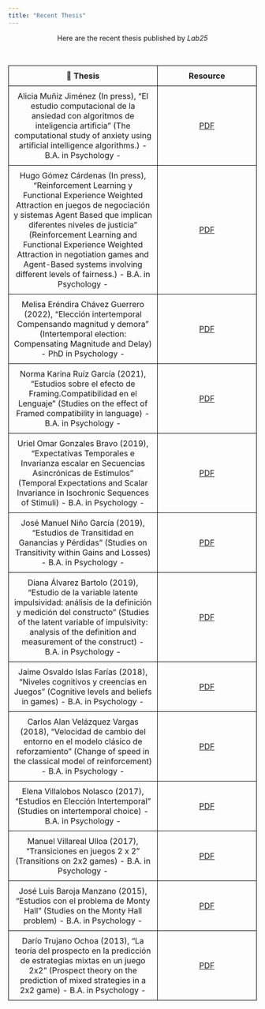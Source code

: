 ```yaml
---
title: "Recent Thesis"
---
```


<center> <p1>  Here are the recent thesis published by <i> Lab25 </i> </center>
</br>

<style>
    table {
        width: 100%;
        border-collapse: collapse;
    }
    th, td {
        border: 1px solid black;
        padding: 10px;
        text-align: center;
    }
    td:first-child {
        width: 60%;
    }
</style>
<table>
    <tr>
        <th>📒 Thesis</th>
        <th>Resource</th>
    </tr>
    <tr>
        <td>Alicia Muñiz Jiménez (In press), "El estudio computacional de la ansiedad con algoritmos de inteligencia artificia" (The computational study of anxiety using artificial intelligence algorithms.) - B.A. in Psychology -</td>
        <td><a href="\documents\Alicia.pdf">PDF</a></td>
    </tr>
    <tr>
        <td>Hugo Gómez Cárdenas (In press), "Reinforcement Learning y Functional Experience Weighted Attraction en juegos de negociación y sistemas Agent Based que implican diferentes niveles de justicia" (Reinforcement Learning and Functional Experience Weighted Attraction in negotiation games and Agent-Based systems involving different levels of fairness.) - B.A. in Psychology -</td>
        <td><a href="\documents\Hugo.pdf">PDF</a></td>
    </tr>
    <tr>
        <td>Melisa Eréndira Chávez Guerrero (2022), "Elección intertemporal Compensando magnitud y demora" (Intertemporal election: Compensating Magnitude and Delay) - PhD in Psychology -</td>
        <td><a href="http://132.248.9.195/ptd2022/abril/0824767/Index.html">PDF</a></td>
    </tr>
    <tr>
        <td>Norma Karina Ruíz García (2021), "Estudios sobre el efecto de Framing.Compatibilidad en el Lenguaje" (Studies on the effect of Framed compatibility in language) - B.A. in Psychology -</td>
        <td><a href="http://132.248.9.195/ptd2021/mayo/0811875/Index.html">PDF</a></td>
    </tr>
    <tr>
        <td>Uriel Omar Gonzales Bravo (2019), "Expectativas Temporales e Invarianza escalar en Secuencias Asincrónicas de Estímulos" (Temporal Expectations and Scalar Invariance in Isochronic Sequences of Stimuli) - B.A. in Psychology -</td>
        <td><a href="http://132.248.9.195/ptd2019/noviembre/0798092/Index.html">PDF</a></td>
    </tr>
    <tr>
        <td>José Manuel Niño García (2019), "Estudios de Transitidad en Ganancias y Pérdidas" (Studies on Transitivity within Gains and Losses) - B.A. in Psychology -</td>
        <td><a href="http://132.248.9.195/ptd2019/junio/0789741/Index.html">PDF</a></td>
    </tr>
    <tr>
        <td>Diana Álvarez Bartolo (2019), "Estudio de la variable latente impulsividad: análisis de la definición y medición del constructo" (Studies of the latent variable of impulsivity: analysis of the definition and measurement of the construct) - B.A. in Psychology -</td>
        <td><a href="http://132.248.9.195/ptd2019/abril/0787849/Index.html">PDF</a></td>
    </tr>
    <tr>
        <td>Jaime Osvaldo Islas Farías (2018), "Niveles cognitivos y creencias en Juegos" (Cognitive levels and beliefs in games) - B.A. in Psychology -</td>
        <td><a href="http://132.248.9.195/ptd2018/agosto/0779927/Index.html">PDF</a></td>
    </tr>
    <tr>
        <td>Carlos Alan Velázquez Vargas (2018), "Velocidad de cambio del entorno en el modelo clásico de reforzamiento" (Change of speed in the classical model of reinforcement) - B.A. in Psychology -</td>
        <td><a href="http://132.248.9.195/ptd2018/enero/0769970/Index.html">PDF</a></td>
    </tr>
    <tr>
        <td>Elena Villalobos Nolasco (2017), "Estudios en Elección Intertemporal" (Studies on intertemporal choice) - B.A. in Psychology -</td>
        <td><a href="http://132.248.9.195/ptd2017/mayo/0759732/Index.html">PDF</a></td>
    </tr>
    <tr>
        <td>Manuel Villareal Ulloa (2017), "Transiciones en juegos 2 x 2" (Transitions on 2x2 games) - B.A. in Psychology -</td>
        <td><a href="http://132.248.9.195/ptd2017/febrero/0756255/Index.html">PDF</a></td>
    </tr>
    <tr>
        <td>José Luis Baroja Manzano (2015), "Estudios con el problema de Monty Hall" (Studies on the Monty Hall problem) - B.A. in Psychology -</td>
        <td><a href="http://132.248.9.195/ptd2015/abril/0727618/Index.html">PDF</a></td>
    </tr>
    <tr>
        <td>Darío Trujano Ochoa (2013), "La teoría del prospecto en la predicción de estrategias mixtas en un juego 2x2" (Prospect theory on the prediction of mixed strategies in a 2x2 game) - B.A. in Psychology -</td>
        <td><a href="http://132.248.9.195/ptd2013/noviembre/0706151/Index.html">PDF</a></td>
    </tr>
</table>
